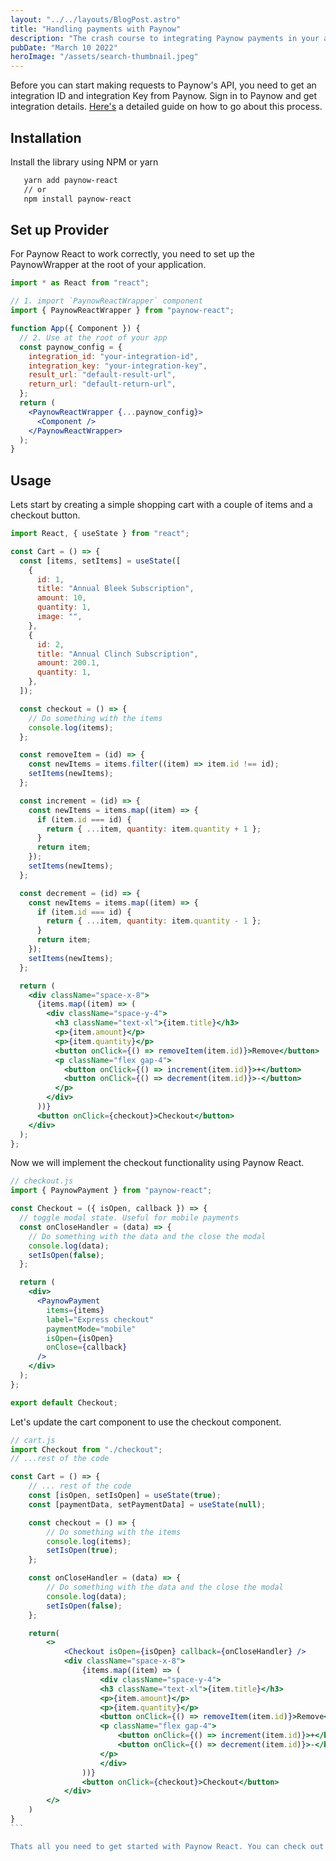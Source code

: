 ```yaml
---
layout: "../../layouts/BlogPost.astro"
title: "Handling payments with Paynow"
description: "The crash course to integrating Paynow payments in your application"
pubDate: "March 10 2022"
heroImage: "/assets/search-thumbnail.jpeg"
---
```


Before you can start making requests to Paynow's API, you need to get an integration ID and integration Key from Paynow. Sign in to Paynow and get integration details. [Here's](https://developers.paynow.co.zw/docs/integration_generation.html) a detailed guide on how to go about this process.

## Installation

Install the library using NPM or yarn

```bash
   yarn add paynow-react
   // or
   npm install paynow-react
```

## Set up Provider

For Paynow React to work correctly, you need to set up the PaynowWrapper at the root of your application.

```jsx
import * as React from "react";

// 1. import `PaynowReactWrapper` component
import { PaynowReactWrapper } from "paynow-react";

function App({ Component }) {
  // 2. Use at the root of your app
  const paynow_config = {
    integration_id: "your-integration-id",
    integration_key: "your-integration-key",
    result_url: "default-result-url",
    return_url: "default-return-url",
  };
  return (
    <PaynowReactWrapper {...paynow_config}>
      <Component />
    </PaynowReactWrapper>
  );
}
```

## Usage

Lets start by creating a simple shopping cart with a couple of items and a checkout button.

```jsx
import React, { useState } from "react";

const Cart = () => {
  const [items, setItems] = useState([
    {
      id: 1,
      title: "Annual Bleek Subscription",
      amount: 10,
      quantity: 1,
      image: "",
    },
    {
      id: 2,
      title: "Annual Clinch Subscription",
      amount: 200.1,
      quantity: 1,
    },
  ]);

  const checkout = () => {
    // Do something with the items
    console.log(items);
  };

  const removeItem = (id) => {
    const newItems = items.filter((item) => item.id !== id);
    setItems(newItems);
  };

  const increment = (id) => {
    const newItems = items.map((item) => {
      if (item.id === id) {
        return { ...item, quantity: item.quantity + 1 };
      }
      return item;
    });
    setItems(newItems);
  };

  const decrement = (id) => {
    const newItems = items.map((item) => {
      if (item.id === id) {
        return { ...item, quantity: item.quantity - 1 };
      }
      return item;
    });
    setItems(newItems);
  };

  return (
    <div className="space-x-8">
      {items.map((item) => (
        <div className="space-y-4">
          <h3 className="text-xl">{item.title}</h3>
          <p>{item.amount}</p>
          <p>{item.quantity}</p>
          <button onClick={() => removeItem(item.id)}>Remove</button>
          <p className="flex gap-4">
            <button onClick={() => increment(item.id)}>+</button>
            <button onClick={() => decrement(item.id)}>-</button>
          </p>
        </div>
      ))}
      <button onClick={checkout}>Checkout</button>
    </div>
  );
};
```

Now we will implement the checkout functionality using Paynow React.

```jsx
// checkout.js
import { PaynowPayment } from "paynow-react";

const Checkout = ({ isOpen, callback }) => {
  // toggle modal state. Useful for mobile payments
  const onCloseHandler = (data) => {
    // Do something with the data and the close the modal
    console.log(data);
    setIsOpen(false);
  };

  return (
    <div>
      <PaynowPayment
        items={items}
        label="Express checkout"
        paymentMode="mobile"
        isOpen={isOpen}
        onClose={callback}
      />
    </div>
  );
};

export default Checkout;
```

Let's update the cart component to use the checkout component.

````jsx
// cart.js
import Checkout from "./checkout";
// ...rest of the code

const Cart = () => {
    // ... rest of the code
    const [isOpen, setIsOpen] = useState(true);
    const [paymentData, setPaymentData] = useState(null);

    const checkout = () => {
        // Do something with the items
        console.log(items);
        setIsOpen(true);
    };

    const onCloseHandler = (data) => {
        // Do something with the data and the close the modal
        console.log(data);
        setIsOpen(false);
    };

    return(
        <>
            <Checkout isOpen={isOpen} callback={onCloseHandler} />
            <div className="space-x-8">
                {items.map((item) => (
                    <div className="space-y-4">
                    <h3 className="text-xl">{item.title}</h3>
                    <p>{item.amount}</p>
                    <p>{item.quantity}</p>
                    <button onClick={() => removeItem(item.id)}>Remove</button>
                    <p className="flex gap-4">
                        <button onClick={() => increment(item.id)}>+</button>
                        <button onClick={() => decrement(item.id)}>-</button>
                    </p>
                    </div>
                ))}
                <button onClick={checkout}>Checkout</button>
            </div>
        </>
    )
}
```

Thats all you need to get started with Paynow React. You can check out the [docs](https://paynow-react.typescriptdev.xyz/) for more information on how to use the library.
````
